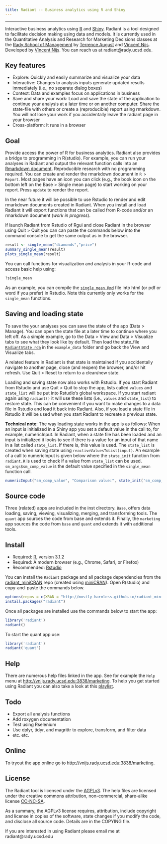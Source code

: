 ```yaml
---
title: Radiant -- Business analytics using R and Shiny
---
```


***

Interactive business analytics using [R](http://www.r-project.org/) and [Shiny](http[://www.rstudio.com/shiny/). Radiant is a tool designed to facilitate decision making using data and models. It is currently used in the Quantitative Analysis and Research for Marketing Decisions classes at the <a href="http://rady.ucsd.edu/" target="\_blank">Rady School of Management</a> by <a href="http://rady.ucsd.edu/faculty/directory/august/">Terrence August</a> and <a href="http://rady.ucsd.edu/faculty/directory/nijs/" target="\_blank">Vincent Nijs</a>. Developed by <a href="http://rady.ucsd.edu/faculty/directory/nijs/" target="\_blank">Vincent Nijs</a>. You can reach us at radiant@rady.ucsd.edu.

## Key features

- Explore: Quickly and easily summarize and visualize your data
- Interactive: Changes to analysis inputs generate updated results immediately (i.e., no separate dialog boxes)
- Context: Data and examples focus on applications in business
- Save and share your work: Load and save the state of the application to continue your analysis at a later time or on another computer. Share the state-file with others or create a (reproducible) report using rmarkdown. You will not lose your work if you accidentally leave the radiant page in your browser
- Cross-platform: It runs in a browser

## Goal

Provide access the power of R for business analytics. Radiant also provides a bridge to programming in R(studio). For example, you can run your analyses in Radiant and output the relevant function calls into an [Rmarkdown document](http://rmarkdown.rstudio.com/). Reproducible research with no programming required. You can create and render the rmarkdown document in `R > Report`. Most pages have an icon you can click (e.g., the book icon on the bottom left on the Base > Single mean page) to start working on your report. Press `update` to render the report.

In the near future it will be possible to use Rstudio to render and edit rmarkdown documents created in Radiant. When you install and load Radiant it will export functions that can be called from R-code and/or an rmarkdown document (_work in progress_).

If launch Radiant from Rstudio of Rgui and close Radiant in the browser using Quit > Quit you can can paste the commands below into the command console to get the same output as in the browser.

```r
result <- single_mean("diamonds","price")
summary_single_mean(result)
plots_single_mean(result)
```

You can call functions for visualization and analysis in your R-code and access basic help using:

```r
?single_mean
```

As an example, you can compile the [`single_mean.Rmd`](https://github.com/mostly-harmless/radiant/blob/master/example_data/single_mean.Rmd?raw=true) file into html (or pdf or word if you prefer) in Rstudio. Note this currently only works for the `single_mean` functions.

## Saving and loading state

To save the your analyses you can save the state of the app (Data > Manage). You can open the state file at a later time to continue where you left off. As a simple example, go to the Data > View and Data > Visualize tabs to see what they look like by default. Then load the state_file [`RadiantState.rda`](https://github.com/mostly-harmless/radiant/blob/master/example_data/RadiantState.rda?raw=true) in the `example_data` folder and go back the View and Visualize tabs.

A related feature in Radiant is that state is maintained if you accidentally navigate to another page, close (and reopen) the browser, and/or hit refresh. Use Quit > Reset to return to a clean/new state.

Loading and saving state now also works with Rstudio. If you start Radiant from Rstudio and use Quit > Quit to stop the app, lists called `values` and `state_list` will be put into Rstudio's global workspace. If you start radiant again using `radiant()` it will use these lists (i.e., `values` and `state_list`) to restore state. This can be convenient if you want to make changes to a data file in Rstudio and load it back into Radiant. Also, if you load a state file in Rstudio it will be used when you start Radiant to recreate a previous state.

**Technical note**: The way loading state works in the app is as follows: When an input is initialized in a Shiny app you set a default value in the call to, for example, numericInput. In Radiant, when a state file has been loaded and an input is initialized it looks to see if there is a value for an input of that name in a list called `state_list`. If there is, this value is used. The `state_list` is created when saving state using `reactiveValuesToList(input)`. An example of a call to numericInput is given below where the `state_init` function from `radiant.R` is used to check if a value from `state_list` can be used. `sm_args$sm_comp_value` is the default value specified in the `single_mean` function call.

```r
numericInput("sm_comp_value", "Comparison value:", state_init('sm_comp_value',sm_args$sm_comp_value))
```

## Source code

Three (related) apps are included in the inst directory. `Base`, offers data loading, saving, viewing, visualizing, merging, and transforming tools. The `quant` app sources the code from base and extends it. Finally, the `marketing` app sources the code from `base` and `quant` and extends it with additional tools.

## Install

- Required: [R](https://github.com/mostly-harmless/radiant_miniCRAN/tree/gh-pages/R-3.1.2), version 3.1.2
- Required: A modern browser (e.g., Chrome, Safari, or Firefox)
- Recommended: [Rstudio](http://www.rstudio.com/products/rstudio/download/)

You can install the `Radiant` package and all package dependencies from the [radiant_miniCRAN](https://github.com/mostly-harmless/radiant_miniCRAN) repo (created using [miniCRAN](https://github.com/andrie/miniCRAN)). Open R(studio) and copy-and-paste the commands below.

```r
options(repos = c(XRAN = "http://mostly-harmless.github.io/radiant_miniCRAN/"))
install.packages("radiant")
```

Once all packages are installed use the commands below to start the app:

```r
library('radiant')
radiant()
```

To start the quant app use:

```r
library('radiant')
radiant('quant')
```
<!-- #### Creating a desktop launcher

You can also create a launcher on your Desktop to make it easy to start Radiant. Go to `launchers/quant` or `lauchers/marketing`

On Windows you create a launcher for Radiant on your Desktop by double-clicking the make\_win.bat file. Find the new file on your Desktop (i.e., radiant\_quant.bat or radiant_marketing.bat). Double click the .bat file and Radiant will start. The first time you start the app a number of required packages will be installed, and this may take a few minute

For Mac, double-click the make\_mac.command file to create a launcher for Radiant on your Desktop. Find the new file on your Desktop (i.e., radiant\_quant.command or radiant_marketing.command). Double click the .command file and Radiant will start. The first time you start the app a number of required packages will be installed, and this may take a few minute

When you start Radiant a browser window will open and you will see the web application running. You should see data on diamond prices. To close the application click on `Quit` in the Navigation bar and then click the `Quit` button. The Radiant process will stop and the browser window will close.
-->

## Help

There are numerous help files linked in the app. See for example the `Help` menu at <http://vnijs.rady.ucsd.edu:3838/marketing>. To help you get started using Radiant you can also take a look at this [playlist](https://www.youtube.com/watch?v=e02LFmNysoM&list=PLNhtaetb48EfAAlfQMJsuvLCSLvcn_0BC).

## Todo

- Export all analysis functions
- Add roxygen documentation
- Test using Rselenium
- Use dplyr, tidyr, and magrittr to explore, transform, and filter data
- etc. etc.

## Online

To tryout the app online go to <http://vnijs.rady.ucsd.edu:3838/marketing>.

## License

The Radiant tool is licensed under the <a href="http://www.tldrlegal.com/l/AGPL3" target="\_blank">AGPLv3</a>. The help files are licensed under the creative commons attribution, non-commercial, share-alike license <a href="http://creativecommons.org/licenses/by-nc-sa/4.0/" target="\_blank">CC-NC-SA</a>.

As a summary, the AGPLv3 license requires, attribution, include copyright and license in copies of the software, state changes if you modify the code, and disclose all source code. Details are in the COPYING file.

If you are interested in using Radiant please email me at radiant@rady.ucsd.edu
